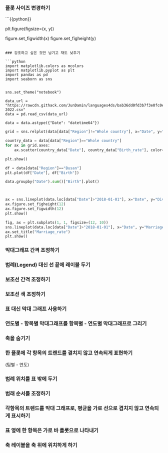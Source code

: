 
### 플롯 사이즈 변경하기

```{{python}}

plt.figure(figsize=(x, y))

figure.set_figwidth(x)
figure.set_figheight(y)

```

### 강조하고 싶은 것만 남기고 채도 낮추기

```python
import matplotlib.colors as mcolors
import matplotlib.pyplot as plt
import pandas as pd
import seaborn as sns


sns.set_theme("notebook")

data_url = "https://rawcdn.githack.com/JunDamin/languages4ds/bab36dd0fd3b7f3e0fc0e710947113a625b88405/datasets/Korean_demographics_2000-2022.csv"
data = pd.read_csv(data_url)

data = data.astype({"Date": "datetime64"})
```

```python
grid = sns.relplot(data[data["Region"]!="Whole country"], x="Date", y="Birth_rate", col="Region", col_wrap=3)

country_data = data[data["Region"]=="Whole country"]
for ax in grid.axes:
    ax.scatter(country_data["Date"], country_data["Birth_rate"], color="grey", alpha=0.3)

plt.show()
```

```python
df = data[data["Region"]=="Busan"]
plt.plot(df["Date"], df["Birth"])

data.groupby("Date").sum()["Birth"].plot()



ax = sns.lineplot(data.loc[data["Date"]>"2018-01-01"], x="Date", y="Divorce_rate", hue="Region")
ax.figure.set_figheight(12)
ax.figure.set_figwidth(12)
plt.show()

fig, ax = plt.subplots(1, 1, figsize=(12, 10))
sns.lineplot(data.loc[data["Date"]>"2018-01-01"], x="Date", y="Marriage_rate", hue="Region", ax=ax,)
ax.set_title("Marriage_rate")
plt.show()


```
### 막대그래프 간격 조정하기

### 범례(Legend) 대신 선 끝에 레이블 두기

### 보조선 간격 조정하기

### 보조선 색 조정하기

### 표 대신 막대 그래프 사용하기 

### 연도별 - 항목별 막대그래프를 항목별 - 연도별 막대그래프로 그리기

### 축을 숨기기

### 한 플롯에 각 항목의 트랜드를 곂치지 않고 연속되게 표현하기
(팀별 - 연도)

### 범례 위치를 표 밖에 두기

### 범래 순서를 조정하기

### 각항목의 트렌드를 막대 그래프로, 평균을 가로 선으로 겹치지 않고 연속되게 표시하기

### 표 옆에 한 항목은 가로 바 플롯으로 나타내기

### 축 레이블을 축 위에 위치하게 하기

###